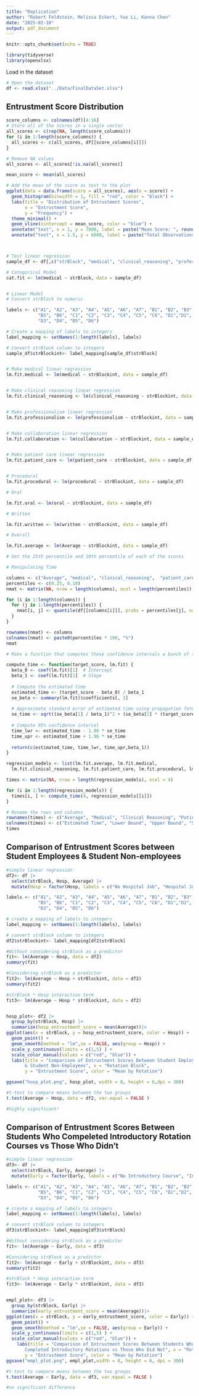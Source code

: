 ```yaml
---
title: "Replication"
author: "Robert Feldstein, Melissa Eckert, Yue Li, Kanna Chen"
date: "2025-02-10"
output: pdf_document
---
```


```r
knitr::opts_chunk$set(echo = TRUE)
```

```r
library(tidyverse)
library(openxlsx)

```

Load in the dataset
```r
# Open the dataset
df <- read.xlsx("../Data/FinalDataSet.xlsx")
```

## Entrustment Score Distribution

```r

score_columns <- colnames(df)[4:16]
# Store all of the scores in a single vector
all_scores <- c(rep(NA, length(score_columns)))
for (i in 1:length(score_columns)) {
  all_scores <- c(all_scores, df[[score_columns[i]]])
}

# Remove NA values 
all_scores <- all_scores[!is.na(all_scores)]

mean_score <- mean(all_scores)

# Add the mean of the score as text to the plot
ggplot(data = data.frame(score = all_scores), aes(x = score)) +
  geom_histogram(binwidth = 1, fill = "red", color = "black") +
  labs(title = "Distribution of Entrustment Scores",
       x = "Entrustment Score",
       y = "Frequency") +
  theme_minimal() +
  geom_vline(xintercept = mean_score, color = "blue") +
  annotate("text", x = 1, y = 7000, label = paste("Mean Score: ", round(mean_score, 2))) +
  annotate("text", x = 1.5, y = 6000, label = paste("Total Observations: ", length(all_scores)))




```

```r
# Test linear regression
sample_df <- df[,c("strBlock", "medical", "clinical_reasoning", "professionalism", "collaboration", "patient_care", "Average", "procedural", "oral", "written")]

# Categorical Model
cat.fit <- lm(medical ~ strBlock, data = sample_df)


# Linear Model
# Convert strBlock to numeric 

labels <- c("A1", "A2", "A3", "A4", "A5", "A6", "A7", "B1", "B2", "B3", "B4", 
            "B5", "B6", "C1", "C2", "C3", "C4", "C5", "C6", "D1","D2", 
            "D3", "D4", "D5", "D6")

# Create a mapping of labels to integers
label_mapping <- setNames(1:length(labels), labels)

# Convert strBlock column to integers
sample_df$strBlockint<- label_mapping[sample_df$strBlock]


# Make medical linear regression
lm.fit.medical <- lm(medical ~ strBlockint, data = sample_df)


# Make clinical reasoning linear regression
lm.fit.clinical_reasoning <- lm(clinical_reasoning ~ strBlockint, data = sample_df)


# Make professionalism linear regression
lm.fit.professionalism <- lm(professionalism ~ strBlockint, data = sample_df)


# Make collaboration linear regression
lm.fit.collaboration <- lm(collaboration ~ strBlockint, data = sample_df)


# Make patient care linear regression
lm.fit.patient_care <- lm(patient_care ~ strBlockint, data = sample_df)


# Procedural
lm.fit.procedural <- lm(procedural ~ strBlockint, data = sample_df)

# Oral

lm.fit.oral <- lm(oral ~ strBlockint, data = sample_df)

# Written

lm.fit.written <- lm(written ~ strBlockint, data = sample_df)

# Overall

lm.fit.average <- lm(Average ~ strBlockint, data = sample_df)


```

```r
# Get the 25th percentile and 10th percentile of each of the scores

# Manipulating Time

columns <- c("Average", "medical", "clinical_reasoning",  "patient_care", "procedural", "oral", "written")
percentiles <- c(0.25, 0.10)
nmat <- matrix(NA, nrow = length(columns), ncol = length(percentiles))

for (i in 1:length(columns)) {
  for (j in 1:length(percentiles)) {
    nmat[i, j] <- quantile(df[[columns[i]]], probs = percentiles[j], na.rm=T)
  }
}

rownames(nmat) <- columns
colnames(nmat) <- paste0(percentiles * 100, "%")
nmat


```

```r

# Make a function that computes these confidence intervals a bunch of times

compute_time <- function(target_score, lm.fit) {
  beta_0 <- coef(lm.fit)[1]  # Intercept
  beta_1 <- coef(lm.fit)[2]  # Slope
  
  # Compute the estimated time
  estimated_time <- (target_score - beta_0) / beta_1
  se_beta <- summary(lm.fit)$coefficients[, 2]
  
  # Approximate standard error of estimated time using propagation formula
  se_time <- sqrt((se_beta[1] / beta_1)^2 + (se_beta[2] * (target_score - beta_0) / beta_1^2)^2)
  
  # Compute 95% confidence interval
  time_lwr <- estimated_time - 1.96 * se_time
  time_upr <- estimated_time + 1.96 * se_time
  
  return(c(estimated_time, time_lwr, time_upr,beta_1))
}

regression_models <- list(lm.fit.average, lm.fit.medical,
  lm.fit.clinical_reasoning, lm.fit.patient_care, lm.fit.procedural, lm.fit.oral, lm.fit.written)

times <- matrix(NA, nrow = length(regression_models), ncol = 4)

for (i in 1:length(regression_models)) {
  times[i, ] <- compute_time(4, regression_models[[i]])
}

# Rename the rows and columns
rownames(times) <- c("Average", "Medical", "Clinical Reasoning", "Patient Care", "Procedural", "Oral", "Written")
colnames(times) <- c("Estimated Time", "Lower Bound", "Upper Bound", "Slope")
times


```



## Comparison of Entrustment Scores between Student Employees & Student Non-employees
```r
#simple linear regression
df2<- df |>
  select(strBlock, Hosp, Average) |>
  mutate(Hosp = factor(Hosp, labels = c("No Hospital Job", "Hospital Job")))

labels <- c("A1", "A2", "A3", "A4", "A5", "A6", "A7", "B1", "B2", "B3", "B4", 
            "B5", "B6", "C1", "C2", "C3", "C4", "C5", "C6", "D1","D2", 
            "D3", "D4", "D5", "D6")

# create a mapping of labels to integers
label_mapping <- setNames(1:length(labels), labels)

# convert strBlock column to integers
df2$strBlockint<- label_mapping[df2$strBlock]

#Without considering strBlock as a predictor
fit<- lm(Average ~ Hosp, data = df2)
summary(fit)

#Considering strBlock as a predictor
fit2<- lm(Average ~ Hosp + strBlockint, data = df2)
summary(fit2)

#strBlock * Hosp interaction term
fit3<- lm(Average ~ Hosp * strBlockint, data = df2)


hosp_plot<- df2 |>
  group_by(strBlock, Hosp) |>
  summarize(hosp_entrustment_score = mean(Average))|>
ggplot(aes(x = strBlock, y = hosp_entrustment_score, color = Hosp)) + 
  geom_point() +
  geom_smooth(method = "lm",se = FALSE, aes(group = Hosp)) +
  scale_y_continuous(limits = c(1,5) ) +
  scale_color_manual(values = c("red", "blue")) +
  labs(title = "Comparison of Entrustment Scores Between Student Employees 
       & Student Non-Employees", x = "Rotation Block",
       y = "Entrustment Score", color = "Mean by Rotation")

ggsave("hosp_plot.png", hosp_plot, width = 8, height = 6,dpi = 300)
```
```r
#t-test to compare means between the two groups 
t.test(Average ~ Hosp, data = df2, var.equal = FALSE )

#highly significant!
```


## Comparison of Entrustment Scores Between Students Who Compeleted Introductory Rotation Courses vs Those Who Didn't
```r
#simple linear regression
df3<- df |>
  select(strBlock, Early, Average) |>
  mutate(Early = factor(Early, labels = c("No Introductory Course", "Introductory Rotation Course")))

labels <- c("A1", "A2", "A3", "A4", "A5", "A6", "A7", "B1", "B2", "B3", "B4", 
            "B5", "B6", "C1", "C2", "C3", "C4", "C5", "C6", "D1","D2", 
            "D3", "D4", "D5", "D6")

# create a mapping of labels to integers
label_mapping <- setNames(1:length(labels), labels)

# convert strBlock column to integers
df3$strBlockint<- label_mapping[df3$strBlock]

#Without considering strBlock as a predictor
fit<- lm(Average ~ Early, data = df3)

#Considering strBlock as a predictor
fit2<- lm(Average ~ Early + strBlockint, data = df3)
summary(fit2)

#strBlock * Hosp interaction term
fit3<- lm(Average ~ Early * strBlockint, data = df3)


empl_plot<- df3 |>
  group_by(strBlock, Early) |>
  summarize(early_entrustment_score = mean(Average))|>
ggplot(aes(x = strBlock, y = early_entrustment_score, color = Early)) + 
  geom_point() +
  geom_smooth(method = "lm",se = FALSE, aes(group = Early)) +
  scale_y_continuous(limits = c(1,5) ) +
  scale_color_manual(values = c("red", "blue")) + 
    labs(title = "Comparison of Entrustment Scores Between Students Who
       Completed Introductory Rotations vs Those Who Did Not", x = "Rotation Block",
       y = "Entrustment Score", color = "Mean by Rotation")
ggsave("empl_plot.png", empl_plot,width = 8, height = 6, dpi = 300)
```
```r
#t-test to compare means between the two groups 
t.test(Average ~ Early, data = df3, var.equal = FALSE )

#no significant difference
```
